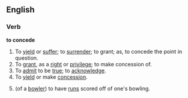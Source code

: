 ==English==

===Verb===

'''to concede'''

#To [[yield]] or [[suffer]]; to [[surrender]]; to grant; as, to concede the point in question.
#To [[grant]], as a [[right]] or [[privilege]]; to make concession of.
#To [[admit]] to be [[true]]; to [[acknowledge]].
#To [[yield]] or make [[concession]].
#{{Cricket}} (of a [[bowler]]) to have [[run]]s scored off of one's bowling.